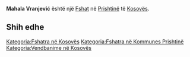 {{Fshat në Kosovës
 | Emri                = Mahala Vranjević
| srp_N_name = Mahala Vranjević
| srp_N_FULL_NAME_RO = Mahala Vranjević
| srp_N_FULL_NAME_ND_RO = Mahala Vranjevic
| srp_N_SORT_NAME_RG = MAHALAVRANJEVIC
| srp_N_FULL_NAME_RG = Mahala Vranjević
| srp_N_FULL_NAME_ND_RG = Mahala Vranjevic

 | Emri (Rasa dhanore) = 
 | Figura              = 
 | Shteti              = Kosovo
 | Komuna              = Prishtinë
 | Kodi postar         = 
 | Sipërfaqja          = 

 | Popullsia           = 

 | Regj. i popullsisë  = 
 | Dend. e popullsisë  = 
 | Faqja zyrtare       = 
 <!--- Koordinatat ----> 
 | Gjerësia            = 42.651944
 | Gjatësia            = 21.447778
 | Lartësia            = 
}}
'''Mahala Vranjević''' është një [[Fshat]] në [[Prishtinë]] të [[Kosovës]].

<!-- == Gjeografia == -->
<!-- == Historia == -->
<!-- == Demografia == -->
== Shih edhe ==
{{Komuna Prishtinë}}
{{Kosovo-Administrata-Cung}}

[[Kategoria:Fshatra në Kosovës]]
[[Kategoria:Fshatra në Kommunes Prishtinë]]
[[Kategoria:Vendbanime në Kosovës]]